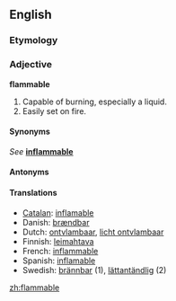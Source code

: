 ==English==
===Etymology===
{{etystub}}<!--It comes from Latin. The following is nonsense.
''flammable'' is a word coined out of safety concerns.  Originally [[inflammable]] was used to label trucks and containers holding flammable liquids such as [[gasoline]].  However, this produced dangerous confusion, as some interpreted the initial ''in'' to mean "not".  So the word ''flammable'' was "[[back-formation|back-form]]ed" for labeling such objects.-->

===Adjective===
'''flammable'''

#Capable of burning, especially a liquid.
#Easily set on fire.

====Synonyms====
''See'' '''[[inflammable]]'''

====Antonyms====

====Translations====
*[[Catalan]]: [[inflamable]]
*Danish: [[brændbar]]
*Dutch: [[ontvlambaar]], [[licht ontvlambaar]]
*Finnish: [[leimahtava]]
*French: [[inflammable]]
*Spanish: [[inflamable]]
*Swedish: [[brännbar]] (1), [[lättantändlig]] (2)

[[zh:flammable]]